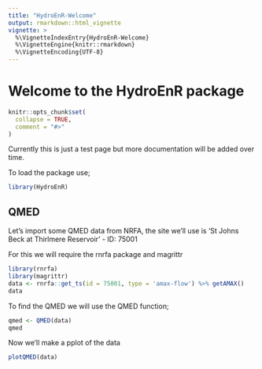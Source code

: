 ```yaml
---
title: "HydroEnR-Welcome"
output: rmarkdown::html_vignette
vignette: >
  %\VignetteIndexEntry{HydroEnR-Welcome}
  %\VignetteEngine{knitr::rmarkdown}
  %\VignetteEncoding{UTF-8}
---
```

# Welcome to the HydroEnR package
```r
knitr::opts_chunk$set(
  collapse = TRUE,
  comment = "#>"
)
```

Currently this is just a test page but more documentation will be added over time.

To load the package use;
```r
library(HydroEnR)
```

## QMED

Let's import some QMED data from NRFA, the site we'll use is 'St Johns Beck at Thirlmere Reservoir' - ID: 75001

For this we will require the rnrfa package and magrittr
```r
library(rnrfa)
library(magrittr)
data <- rnrfa::get_ts(id = 75001, type = 'amax-flow') %>% getAMAX()
data
```

To find the QMED we will use the QMED function;
```r
qmed <- QMED(data)
qmed
```

Now we'll make a pplot of the data
```r
plotQMED(data)
```
